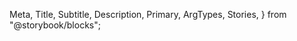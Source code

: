   Meta,
  Title,
  Subtitle,
  Description,
  Primary,
  ArgTypes,
  Stories,
} from "@storybook/blocks";

<Meta isTemplate />

<Title />
<Subtitle />
<ComponentDetails />

<Description />

<Stories title="Variants" />

## Properties

The component accepts the following inputs (properties):

<ArgTypes />

<PropertiesTable />

## Tagged releases

<TaggedReleases />
